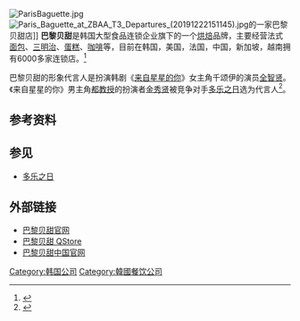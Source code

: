 {{Infobox company
| name     = 巴黎贝甜
| logo     = [[File:Paris_Baguette_logo.jpg|220px]]
| slogan   = 
| type     = 上市公司
| genre            =
| foundation       = 1986年<ref>{{cite web |url=http://eng.paris.co.kr/new/history.html |title=Milestone |publisher=Paris Baguette |accessdate=2015-10-13 |archive-url=https://web.archive.org/web/20151021043208/http://eng.paris.co.kr/new/history.html |archive-date=2015-10-21 |dead-url=yes }}</ref>
| founder          = 
| location         = [[韩国|韩国]][[首爾特別市|首爾特別市]]
| origins          = 
| key_people       = 
| area_served      = 
| industry         = 
| products         = 
| revenue          = 
| operating_income = 
| net_income       = 
| num_employees    = 
| parent           = {{link-en|SPC集团|SPC Group}}
| subsid           = 
| owner            =
| homepage         = {{URL|http://www.paris.co.kr/}}
| footnotes        = 
}}
[[File:ParisBaguette.jpg|thumb]]
[[File:Paris_Baguette_at_ZBAA_T3_Departures_(20191222151145).jpg|thumb]]的一家巴黎贝甜店]]
'''巴黎贝甜'''是韩国大型食品连锁企业{{link-en|SPC集团|SPC Group}}旗下的一个[[烘焙|烘焙]]品牌，主要经营法式[[面包|面包]]、[[三明治|三明治]]、[[蛋糕|蛋糕]]、[[咖啡|咖啡]]等，目前在韩国，美国，法国，中国，新加坡，越南拥有6000多家连锁店。<ref>{{cite web |url=http://www.sx.chinanews.com/news/2014/0922/88097.html |title=中国家喻户晓食品品牌巴黎贝甜十周岁啦 |publisher=中国新闻网 |date=2014-09-22|access-date=2015-10-13 |archive-url=https://web.archive.org/web/20160305082453/http://www.sx.chinanews.com/news/2014/0922/88097.html |archive-date=2016-03-05 |dead-url=no }}</ref> 

巴黎贝甜的形象代言人是扮演韩剧《[[来自星星的你|来自星星的你]]》女主角千颂伊的演员[[全智贤|全智贤]]。《来自星星的你》男主角[[都教授|都教授]]的扮演者[[金秀賢_(男演員)|金秀贤]]被竞争对手[[多乐之日|多乐之日]]选为代言人<ref>{{cite web|url=http://ent.kankanews.com/hl/2014-04-28/4424536.shtml|title=韩国两大(竞争)面包房，都教授代言了多乐之日，千女神经代言了巴黎贝甜 在江南站，偏偏这俩面包房是邻居[笑哈哈] 教授跟女神要一直这么两两相望啦~|publisher=看看新闻网|date=2014-04-28|deadurl=yes|archiveurl=https://archive.is/20150517024927/http://ent.kankanews.com/hl/2014-04-28/4424536.shtml|archivedate=2015-05-17}}</ref>。

==参考资料==
{{Reflist}}

==参见==
{{portal box|大韓民國|飲食}}
*[[多乐之日|多乐之日]]

==外部链接==
* [http://www.paris.co.kr/ 巴黎贝甜官网] {{Wayback|url=http://www.paris.co.kr/ |date=20210227051417 }} {{ko icon}}
* [https://play.google.com/store/apps/details?id=pbcake.qoo10.android.qstore 巴黎贝甜 QStore] {{Wayback|url=https://play.google.com/store/apps/details?id=pbcake.qoo10.android.qstore |date=20160416173448 }}
* [https://www.pbchina.cn/ 巴黎贝甜中国官网] {{Wayback|url=https://www.pbchina.cn/ |date=20201124005352 }}


[[Category:韩国公司|Category:韩国公司]]
[[Category:韓國餐饮公司|Category:韓國餐饮公司]]